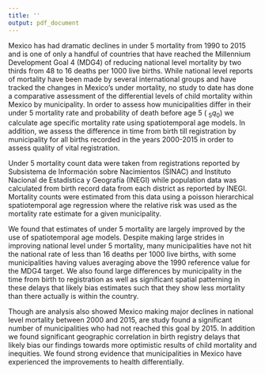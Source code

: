 ```yaml
---
title: ''
output: pdf_document
---
```


\begin{centering}

\normalsize
University of Washington

\vspace{.75 cm}
\pagenumbering{gobble}

\Large
{\bf Abstract}

\vspace{.5 cm}
\normalsize
Estimating Under 5 Mortality of Municipalities in Mexico: 2000-2015

\vspace{.5 cm}
Neal Marquez

\vspace{.5 cm}
Chair of the Supervisory Committee:

Assistant Professor Haidong Wang

Global Health

\end{centering}

\vspace{1.5 cm}

Mexico has had dramatic declines in under 5 mortality from 1990 to 2015 and is one of only a handful of countries that have reached the Millennium Development Goal 4 (MDG4) of reducing national level mortality by two thirds from 48 to 16 deaths per 1000 live births. While national level reports of mortality have been made by several international groups and have tracked the changes in Mexico's under  mortality, no study to date has done a comparative assessment of the differential levels of child mortality within Mexico by municipality. In order to assess how municipalities differ in their under 5 mortality rate and probability of death before age 5 ($~_{5}q_{0}$) we calculate age specific mortality rate using spatiotemporal age models. In addition, we assess the difference in time from birth till registration by municipality for all births recorded in the years 2000-2015 in order to assess quality of vital registration.

Under 5 mortality count data were taken from registrations reported by Subsistema de Información sobre Nacimientos (SINAC) and Instituto Nacional de Estadística y Geografía (INEGI) while population data was calculated from birth record data from each district as reported by INEGI. Mortality counts were estimated from this data using a poisson hierarchical spatiotemporal age regression where the relative risk was used as the mortality rate estimate for a given municipality.

We found that estimates of under 5 mortality are largely improved by the use of spatiotemporal age models. Despite making large strides in improving national level under 5 mortality, many municipalities have not hit the national rate of less than 16 deaths per 1000 live births, with some municipalities having values averaging above the 1990 reference value for the MDG4 target. We also found large differences by municipality in the time from birth to registration as well as significant spatial patterning in these delays that likely bias estimates such that they show less mortality than there actually is within the country.

Though are analysis also showed Mexico making major declines in national level mortality between 2000 and 2015, are study found a significant number of municipalities who had not reached this goal by 2015. In addition we found significant geographic correlation in birth registry delays that likely bias our findings towards more optimistic results of child mortality and inequities. We found strong evidence that municipalities in Mexico have experienced the improvements to health differentially.
